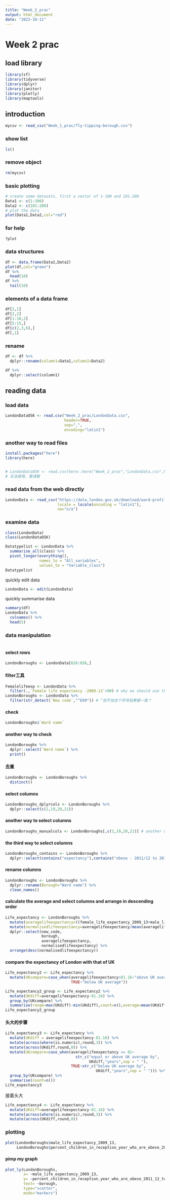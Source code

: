 ```yaml
---
title: "Week_2_prac"
output: html_document
date: "2023-10-11"
---
```


# Week 2 prac

## load library

```r
library(sf)
library(tidyverse)
library(dplyr)
library(janitor)
library(plotly)
library(maptools)
```

## introduction

```r
mycsv <- read_csv("Week_1_prac/fly-tipping-borough.csv")
```

### show list

```r
ls()
```

### remove object

```r
rm(mycsv)
```

### basic plotting

```r
# create some datasets, first a vector of 1-100 and 101-200
Data1 <- c(1:100)
Data2 <- c(101:200)
# plot the data
plot(Data1,Data2,col="red")
```

### for help

```r
?plot
```

### data structures

```r
df <- data.frame(Data1,Data2)
plot(df,col="green")
df %>% 
  head(10)
df %>%
  tail(10)
```

### elements of a data frame

```r
df[2,1]
df[2,2]
df[1:10,2]
df[5:15,]
df[c(2,3,6),]
df[,1]
```

### rename

```r
df <- df %>%
  dplyr::rename(column1=Data1,column2=Data2)
```

```r
df %>%
  dplyr::select(column1)
```

## reading data

### load data

```r
LondonDataOSK <- read.csv("Week_2_prac/LondonData.csv",
                          header=TRUE,
                          sep=",",
                          encoding="latin1")
```

### another way to read files

```r
install.packages("here")
library(here)
```

```r
```

```r
# LondonDataOSK <- read.csv(here::here("Week_2_prac","LondonData.csv",header=TRUE,sep=",",encoding="latin1"))
# 无法使用，需请教
```

### read data from the web directly

```r
LondonData <- read_csv("https://data.london.gov.uk/download/ward-profiles-and-atlas/772d2d64-e8c6-46cb-86f9-e52b4c7851bc/ward-profiles-excel-version.csv",
                       locale = locale(encoding = "latin1"),
                       na="n/a")
```

### examine data

```r
class(LondonData)
class(LondonDataOSK)
```

```r
Datatypelist <- LondonData %>%
  summarise_all(class) %>%
  pivot_longer(everything(),
               names_to = "All_variables",
               values_to = "Variable_class")
Datatypelist
```

quickly edit data

```r
LondonData <- edit(LondonData)
```

quickly summarise data

```r
summary(df)
LondonData %>%
  colnames() %>%
  head(5)
```

### data manipulation

```r

```

#### select rows

```r
LondonBoroughs <- LondonData[626:658,]
```

#### filter工具

```r
Femalelifeexp <- LondonData %>%
  filter(.,`Female life expectancy -2009-13`>90) # why we should use the symbol ` ?
LondonBoroughs <- LondonData %>%
  filter(str_detect(`New code`,"^E09")) # ^加不加这个符号结果都一致？
```

#### check

```r
LondonBoroughs$`Ward name`
```

#### another way to check

```r
LondonBoroughs %>%
  dplyr::select(`Ward name`) %>%
  print()
```

#### 去重

```r
LondonBoroughs <- LondonBoroughs %>%
  distinct()
```

#### select columns

```r
LondonBoroughs_dplyrcols <- LondonBoroughs %>%
  dplyr::select(c(1,19,20,21))
```

#### another way to select columns

```r
LondonBoroughs_manualcols <- LondonBoroughs[,c(1,19,20,21)] # another way to select columns
```

#### the third way to select columns

```r
LondonBoroughs_contains <- LondonBoroughs %>%
  dplyr::select(contains("expectancy"),contains("obese - 2011/12 to 2013/14"),contains("Ward name"))
```
#### rename columns
```r
LondonBoroughs <- LondonBoroughs %>%
  dplyr::rename(Borough="Ward name") %>%
  clean_names()
```
#### calculate the average and select columns and arrange in descending order
```r
Life_expectancy <- LondonBoroughs %>%
  mutate(averagelifeexpectancy=((female_life_expectancy_2009_13+male_life_expectancy_2009_13)/2)) %>%
  mutate(normalisedlifeexpectancy=averagelifeexpectancy/mean(averagelifeexpectancy)) %>%
  dplyr::select(new_code,
                borough,
                averagelifeexpectancy,
                normalisedlifeexpectancy) %>%
  arrange(desc(normalisedlifeexpectancy))
```
#### compare the expectancy of London with that of UK
```r
Life_expectancy2 <- Life_expectancy %>%
  mutate(UKcompare=case_when(averagelifeexpectancy>81.16~"above UK average",
                             TRUE~"below UK average"))
```
```r
Life_expectancy2_group <- Life_expectancy2 %>%
  mutate(UKdiff=averagelifeexpectancy-81.16) %>%
  group_by(UKcompare) %>%
  summarise(range=max(UKdiff)-min(UKdiff),count=n(),average=mean(UKdiff))
Life_expectancy2_group
```
#### 头大的步骤
```r
Life_expectancy3 <- Life_expectancy %>%
  mutate(UKdiff = averagelifeexpectancy-81.16) %>%
  mutate(across(where(is.numeric),round,3)) %>%
  mutate(across(UKdiff,round,0)) %>%
  mutate(UKcompare=case_when(averagelifeexpectancy >= 81~
                               str_c("equal or above UK average by",
                                     UKdiff,"years",sep = " "),
                             TRUE~str_c("below UK average by",
                                        UKdiff,"years",sep = " "))) %>%
  group_by(UKcompare) %>%
  summarise(count=n())
Life_expectancy3
```
接着头大
```r
Life_expectancy4 <- Life_expectancy %>%
  mutate(UKdiff=averagelifeexpectancy-81.16) %>%
  mutate(across(where(is.numeric),round,3)) %>%
  mutate(across(UKdiff,round,0))
```
### plotting
```r
plot(LondonBoroughs$male_life_expectancy_2009_13,
     LondonBoroughs$percent_children_in_reception_year_who_are_obese_2011_12_to_2013_14)
```
#### pimp my graph
```r
plot_ly(LondonBoroughs,
        x= ~male_life_expectancy_2009_13,
        y= ~percent_children_in_reception_year_who_are_obese_2011_12_to_2013_14,
        text= ~borough,
        type="scatter",
        mode="markers")
```


